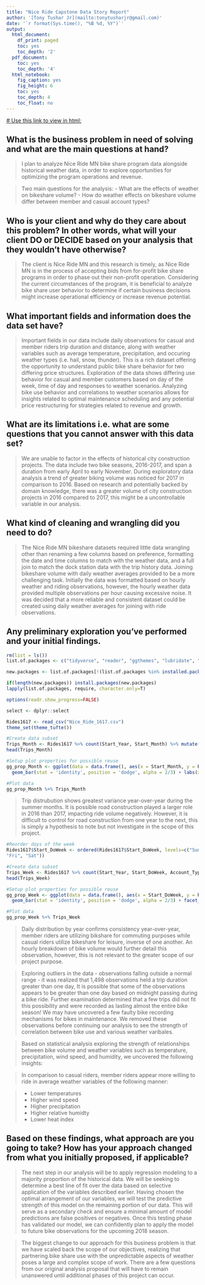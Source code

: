 ```yaml
---
title: "Nice Ride Capstone Data Story Report"
author: '[Tony Tushar Jr](mailto:tonytusharjr@gmail.com)'
date: '`r format(Sys.time(), "%B %d, %Y")`'
output:
  html_document:
    df_print: paged
    toc: yes
    toc_depth: '2'
  pdf_document:
    toc: yes
    toc_depth: '4'
  html_notebook:
    fig_caption: yes
    fig_height: 6
    toc: yes
    toc_depth: 4
    toc_float: no
---
```

[# Use this link to view in html:](http://htmlpreview.github.io/?https://github.com/tonytusharjr/Nice-Ride-MN-2017/blob/master/Data_Story_Report.html)

## What is the business problem in need of solving and what are the main questions at hand?

> I plan to analyze Nice Ride MN bike share program data alongside historical weather data, in order to explore opportunities for optimizing the program operations and revenue.

> Two main questions for the analysis:
- What are the effects of weather on bikeshare volume?
- How do weather effects on bikeshare volume differ between member and casual account types?

## Who is your client and why do they care about this problem? In other words, what will your client DO or DECIDE based on your analysis that they wouldn't have otherwise?

> The client is Nice Ride MN and this research is timely, as Nice Ride MN is in the process of accepting bids from for-profit bike share programs in order to phase out their non-profit operation. Considering the current circumstances of the program, it is beneficial to analyze bike share user behavior to determine if certain business decisions might increase operational efficiency or increase revenue potential.

## What important fields and information does the data set have?

> Important fields in our data include daily observations for casual and member riders trip duration and distance, along with weather variables such as average temperature, precipitation, and occuring weather types (i.e. hail, snow, thunder). This is a rich dataset offering the opportunity to understand public bike share behavior for two differing price structures. Exploration of the data shows differing use behavior for casual and member customers based on day of the week, time of day and responses to weather scenarios. Analyzing bike use behavior and correlations to weather scenarios allows for insights related to optimal maintenance scheduling and any potential price restructuring for strategies related to revenue and growth.

## What are its limitations i.e. what are some questions that you cannot answer with this data set?

> We are unable to factor in the effects of historical city construction projects. The data include two bike seasons, 2016-2017, and span a duration from early April to early November. During exploratory data analysis a trend of greater biking volume was noticed for 2017 in comparison to 2016. Based on research and potentially backed by domain knowledge, there was a greater volume of city construction projects in 2016 compared to 2017, this might be a uncontrollable variable in our analysis.

## What kind of cleaning and wrangling did you need to do?

> The Nice Ride MN bikeshare datasets required little data wrangling other than renaming a few columns based on preference, formatting the date and time columns to match with the weather data, and a full join to match the dock station data with the trip history data. Joining bikeshare volume with daily weather averages provided to be a more challenging task. Initially the data was formatted based on hourly weather and riding observations, however, the hourly weather data provided multiple observations per hour causing excessive noise. It was decided that a more reliable and consistent dataset could be created using daily weather averages for joining with ride observations. 

## Any preliminary exploration you’ve performed and your initial findings.

```r
rm(list = ls())
list.of.packages <- c("tidyverse", "reader", "ggthemes", "lubridate", "weathermetrics")

new.packages <- list.of.packages[!(list.of.packages %in% installed.packages()[,"Package"])]

if(length(new.packages)) install.packages(new.packages)
lapply(list.of.packages, require, character.only=T)

options(readr.show_progress=FALSE)

select <- dplyr::select
```

```r
Rides1617 <- read_csv("Nice_Ride_1617.csv")
theme_set(theme_tufte())
```

```r
#Create data subset
Trips_Month <- Rides1617 %>% count(Start_Year, Start_Month) %>% mutate(Percent_Year = prop.table(n))
head(Trips_Month)

#Setup plot properties for possible reuse
gg_prop_Month <- ggplot(data = data.frame(), aes(x = Start_Month, y = Percent_Year, fill = factor(Start_Year))) + 
  geom_bar(stat = 'identity', position = 'dodge', alpha = 2/3) + labs(x = "Start Month", y = "Percentage", title="Trip Distribution by Month, 2016-2017", fill="Year")

#Plot data
gg_prop_Month %+% Trips_Month 
```

> Trip distrubution shows greatest variance year-over-year during the summer months. It is possible road construction played a larger role in 2016 than 2017, impacting ride volume negatively. However, it is difficult to control for road construction from one year to the next, this is simply a hypothesis to note but not investigate in the scope of this project.

```r
#Reorder days of the week
Rides1617$Start_DoWeek <- ordered(Rides1617$Start_DoWeek, levels=c("Sun", "Mon", "Tue", "Wed", "Thu", 
"Fri", "Sat"))

#Create data subset
Trips_Week <- Rides1617 %>% count(Start_Year, Start_DoWeek, Account_Type) %>% mutate(Percent_Year = prop.table(n))
head(Trips_Week)

#Setup plot properties for possible reuse
gg_prop_Week <- ggplot(data = data.frame(), aes(x = Start_DoWeek, y = Percent_Year, fill = factor(Account_Type))) + 
  geom_bar(stat = 'identity', position = 'dodge', alpha = 2/3) + facet_grid(Start_Year ~ .) + labs(x = "Day of the Week", y = "Percentage", title="Trip Distribution by Day and Account Type, 2016-2017", fill="Account Type")

#Plot data
gg_prop_Week %+% Trips_Week 
```

> Daily distribution by year confirms consistency year-over-year, member riders are utilizing bikshare for commuting purposes while casual riders utilize bikeshare for leisure, inverse of one another. An hourly breakdown of bike volume would further detail this observation, however, this is not relevant to the greater scope of our project purpose.

> Exploring outliers in the data - observations falling outside a normal range - it was realized that 1,498 observations held a trip duration greater than one day, It is possible that some of the observations appears to be greater than one day based on midnight passing during a bike ride. Further examination determined that a few trips did not fit this possibility and were recorded as lasting almost the entire bike season! We may have uncovered a few faulty bike recording mechanisms for bikes in maintenance. We removed these observations before continuing our analysis to see the strength of correlation between bike use and various weather varibales. 

> Based on statistical analysis exploring the strength of relationships between bike volume and weather variables such as temperature, precipitation, wind speed, and humidity, we uncovered the following insights:

> In comparison to casual riders, member riders appear more willing to ride in average weather variables of the following manner:

> + Lower temperatures
+ Higher wind speed
+ Higher precipitation
+ Higher relative humidty
+ Lower heat index

## Based on these findings, what approach are you going to take? How has your approach changed from what you initially proposed, if applicable?

> The next step in our analysis will be to apply regression modeling to a majority proportion of the historical data. We will be seeking to determine a best line of fit over the data based on selective application of the variables described earlier. Having chosen the optimal arrangement of our variables, we will test the predictive strength of this model on the remaining portion of our data. This will serve as a secondary check and ensure a minimal amount of model predictions are false positives or negatives. Once this testing phase has validated our model, we can confidently plan to apply the model to future bike observations for the upcoming 2018 season.

> The biggest change to our approach for this business problem is that we have scaled back the scope of our objectives, realizing that partnering bike share use with the unpredictable aspects of weather poses a large and complex scope of work. There are a few questions from our original analysis proposal that will have to remain unanswered until additional phases of this project can occur.
